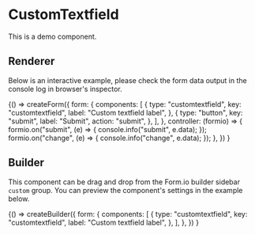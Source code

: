 
<Meta title="Components/CustomTextfield" />

# CustomTextfield

This is a demo component.

## Renderer

Below is an interactive example, please check the form data output in the console log in browser's inspector.

<Canvas withSource="open">
  <Story name="Renderer">
    {() =>
      createForm({
        form: {
          components: [
            {
              type: "customtextfield",
              key: "customtextfield",
              label: "Custom textfield label",
            },
            {
              type: "button",
              key: "submit",
              label: "Submit",
              action: "submit",
            },
          ],
        },
        controller: (formio) => {
          formio.on("submit", (e) => {
            console.info("submit", e.data);
          });
          formio.on("change", (e) => {
            console.info("change", e.data);
          });
        },
      })
    }
  </Story>
</Canvas>

## Builder

This component can be drag and drop from the Form.io builder sidebar `custom` group.
You can preview the component's settings in the example below.

<Canvas>
  <Story name="Builder">
    {() =>
      createBuilder({
        form: {
          components: [
            {
              type: "customtextfield",
              key: "customtextfield",
              label: "Custom textfield label",
            },
          ],
        },
      })
    }
  </Story>
</Canvas>
